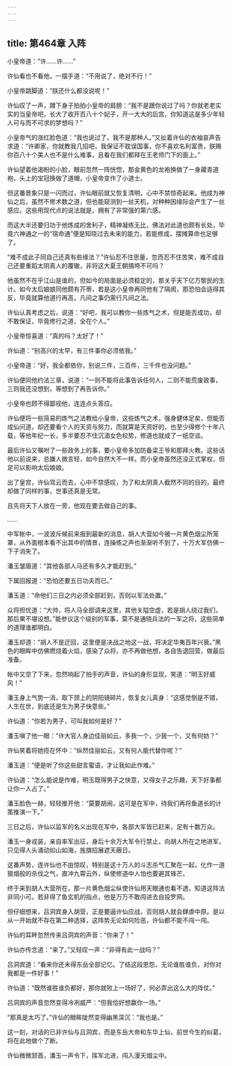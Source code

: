 ```yaml
---
---
---
```

title: 第464章 入阵
---





小皇帝道：“许……许……”

许仙看也不看他，一摆手道：“不用说了，绝对不行！”

小皇帝跳脚道：“朕还什么都没说呢！”

许仙叹了一声，蹲下身子拍拍小皇帝的肩膀：“我不是跟你说过了吗？你就老老实实的当皇帝吧，长大了收开百八十个妃子，开一大大的后宫，你知道这是多少年轻人可与而不可求的梦想吗？”

小皇帝气的涨红脸色道：“我也说过了，我不是那种人。”又扯着许仙的衣袖哀声告求道：“许卿家，你就教我几招吧，我保证不耽误国事，你不喜欢名利富贵，朕赐你百八十个美人也不是什么难事，且看在我们都拜在王老师门下的面上。”

许仙望着他渴盼的小脸，眼前忽然一阵恍惚，那金黄色的龙袍换做了一身藏青道袍，头上的宝冠换做了道帽，小皇帝变作了小道士。

但这番景象只是一闪而过，许仙眼前就又恢复清明，心中不禁惊奇起来。他成为神仙之后，虽然不修术数之道，但也能窥测到一丝天机，对种种因缘际会产生了一丝感应。这些用现代点的说法就是，拥有了非常强的第六感。

而这大半还要归功于他炼成的舍利子，精神凝练无比，佛法对此道也颇有长处，毕竟六神通之一的“宿命通”便是知晓过去未来的能力，若能修成，摆摊算命也足够了。

“难不成此子同自己还真有些缘法？”许仙忍不住思量，忽而忍不住苦笑，难不成自己还要重蹈太阴真人的覆辙，非将这大夏王朝搞垮不可吗？

他虽然不在乎江山是谁的，但如今的局面是必须稳定的，那关乎天下亿万黎民的生计。如今太后娘娘同他颇有芥蒂，若是这小皇帝再同他有了隔阂，那恐怕会适得其反，毕竟就算他道行再高，凡间之事仍需行凡间之法。

许仙认真考虑之后，说道：“好吧，我可以教你一些炼气之术，但是能否成功，却不敢保证，毕竟修行之道，全在个人。”

小皇帝惊喜道：“真的吗？太好了！”

许仙道：“别高兴的太早，有三件事你必须依我。”

小皇帝道：“好，我全都依你，别说三件，三百件，三千件也没问题。”

许仙便同他约法三章，说道：“一则不能将此事告诉任何人，二则不能荒废政事，三则我还没想到，等想到了再告诉你。”

小皇帝也顾不得鄙视他，连连点头答应。

许仙便将一些简易的炼气之法教给小皇帝，这些炼气之术，强身健体足矣，但能否成仙问道，却还要看个人的天资与努力，而就算是天资好的，也至少得修个十年八载，等他年纪一长，多半要忍不住沉湎女色权势，修道也就成了一纸空谈。

最后许仙又嘱咐了一些政务上的事，要小皇帝多加防备梁王爷和那拜火教。这些话他以前说来，总嫌人微言轻，如今自然大不一样。而小皇帝虽然还没正式掌权，但足可以影响太后娘娘。

出了皇宫，许仙驾云而去，心中不禁感叹，为了和太阴真人截然不同的目的，最终却做了同样的事，世事还真是无常。

且先将天下人放在一旁，他现在要去做自己的事。

……

中军帐中，一波波斥候前来报到最新的消息，胡人大营如今被一片黄色烟尘所笼罩，从外面根本看不出其中的情景，连操练之声也渐渐听不到了，十万大军仿佛一下子消失了。

潘玉皱眉道：“其他各部人马还有多久才能赶到。”

下属回报道：“恐怕还要五日功夫而已。”

潘玉道：“命他们三日之内必须全部赶到，否则以军法处置。”

众将担忧道：“大帅，将人马全部调来这里，其他关隘空虚，若是胡人绕过我们，那后果不堪设想。”能参议这个级别的军事，莫不是通晓兵法的一军之将，这些简单的道理谁都明白。

潘玉却道：“胡人不是迂回，这里便是决战之地这一战，将决定华夷百年兴衰。”黑色的眼眸中仿佛燃烧着火焰，感染了众将，亦不再做他想，各自告退回营，做最后准备。

帐中又空了下来，忽然响起了拍手的声音，许仙的身形显现，笑道：“明玉好威风！”

潘玉身上气势一消，取下颈上的阴阳镜碎片，恢复女儿真身：“这感觉倒是不错，人生在世，到底还是生为男子快意些。”

许仙道：“你若为男子，可叫我如何是好？”

潘玉嗔了他一眼：“许大官人身边佳丽如云，多我一个，少我一个，又有何妨？”

许仙笑着将她揽在怀中：“纵然佳丽如云，又有何人能代替你呢？”

潘玉道：“便是听了你这些甜言蜜语，才让我如此作难。”

许仙道：“怎么能说是作难，明玉既得男子之快意，又得女子之乐趣，天下好事都让你一人占了。”

潘玉脸色一赫，轻轻推开他：“莫要胡闹，这可是在军中，待我们再将鱼道长的计策推演一下。”

三日之后，许仙以监军的名义出现在军中，各部大军皆已赶来，足有十数万众。

潘玉一身戎装，亲自率军出征，身后十余万大军令行禁止，向胡人所在之地进军，只见得人头涌动如山如海，旌旗招展遮天蔽日。

这番声势，连许仙也不由惊叹，特别是这十万人的斗志杀气汇聚在一起，化作一道狼烟般的杀伐之气，直冲九霄云外，纵使修道中人怕也要避其锋芒。

终于来到胡人大营所在，那一片黄色烟尘纵使许仙用天眼通也看不透，知道这阵法非同小可。若非得了鱼玄机的指点，他是万万不敢闯进去自投罗网。

但仔细想来，吕洞宾身入胡营，正是要逼许仙应战，否则胡人就会肆虐中原。是以从一开始就不存在第二种选择，这阵势无论如何险恶，许仙都不能不闯一闯。

许仙的耳畔忽然传来吕洞宾的声音：“你来了！”

许仙亦传念道：“来了。”又轻叹一声：“非得有此一战吗？”

吕洞宾道：“看来你还未得东岳全部记忆。了结这段恩怨，无论谁胜谁负，对你对我都是一件好事！”

许仙道：“既然谁胜谁负都好，那你就败上一场好了，何必弄出这么大的阵仗。”

吕洞宾的声音忽然变得冷冽威严：“但我恰好想赢你一场。”

“那真是太巧了。”许仙的眼眸陡然变得幽黑深沉：“我也是。”

这一刻，对话的已非许仙与吕洞宾，而是东岳大帝和东华上仙，前世今生的纠葛，将在此地做个了断。

许仙微微颔首，潘玉一声令下，挥军北进，闯入漫天烟尘中。